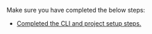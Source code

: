 Make sure you have completed the below steps:

- [Completed the CLI and project setup steps.](/lib/project-setup/prereq)
